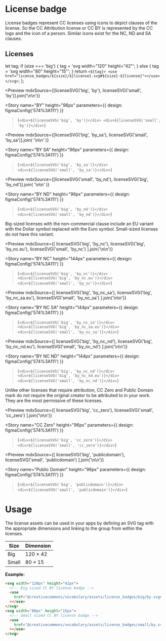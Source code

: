 
<Meta title="Assets/License badges" />

# License badge

License badges represent CC licenses using icons to depict clauses of the license. So the CC Attribution license or
CC BY is represented by the CC logo and the icon of a person. Similar icons exist for the NC, ND and SA clauses.

## Licenses

  let tag;
  if (size === 'big') {
    tag = 'svg width="120" height="42"';
  } else {
    tag = 'svg width="80" height="15"';
  }
  return `<${tag}>
<use href="license_badges/${size}/${license}.svg#${size}-${license}"></use>
</svg>`;
};

<Preview
  mdxSource={[licenseSVG('big', 'by'), licenseSVG('small', 'by')].join('\n\n')}
>
  <Story
    name="BY"
    height="96px"
    parameters={{
      design: figmaConfig('574%3A111')
    }}
  >{`
    <div>${licenseSVG('big', 'by')}</div>
    <div>${licenseSVG('small', 'by')}</div>
  `}</Story>
</Preview>

<Preview
  mdxSource={[licenseSVG('big', 'by_sa'), licenseSVG('small', 'by_sa')].join(
    '\n\n'
  )}
>
  <Story
    name="BY SA"
    height="96px"
    parameters={{
      design: figmaConfig('574%3A111')
    }}
  >{`
    <div>${licenseSVG('big', 'by_sa')}</div>
    <div>${licenseSVG('small', 'by_sa')}</div>
  `}</Story>
</Preview>

<Preview
  mdxSource={[licenseSVG('small', 'by_nd'), licenseSVG('big', 'by_nd')].join(
    '\n\n'
  )}
>
  <Story
    name="BY ND"
    height="96px"
    parameters={{
      design: figmaConfig('574%3A111')
    }}
  >{`
    <div>${licenseSVG('big', 'by_nd')}</div>
    <div>${licenseSVG('small', 'by_nd')}</div>
  `}</Story>
</Preview>

Big-sized licenses with the non-commercial clause include an EU variant with the Dollar symbol replaced with the Euro
symbol. Small-sized licenses do not have this variant.

<Preview
  mdxSource={[
    licenseSVG('big', 'by_nc'),
    licenseSVG('big', 'by_nc.eu'),
    licenseSVG('small', 'by_nc')
  ].join('\n\n')}
>
  <Story
    name="BY NC"
    height="144px"
    parameters={{
      design: figmaConfig('574%3A111')
    }}
  >{`
    <div>${licenseSVG('big', 'by_nc')}</div>
    <div>${licenseSVG('big', 'by_nc.eu')}</div>
    <div>${licenseSVG('small', 'by_nc')}</div>
  `}</Story>
</Preview>

<Preview
  mdxSource={[
    licenseSVG('big', 'by_nc_sa'),
    licenseSVG('big', 'by_nc_sa.eu'),
    licenseSVG('small', 'by_nc_sa')
  ].join('\n\n')}
>
  <Story
    name="BY NC SA"
    height="144px"
    parameters={{
      design: figmaConfig('574%3A111')
    }}
  >{`
    <div>${licenseSVG('big', 'by_nc_sa')}</div>
    <div>${licenseSVG('big', 'by_nc_sa.eu')}</div>
    <div>${licenseSVG('small', 'by_nc_sa')}</div>
  `}</Story>
</Preview>

<Preview
  mdxSource={[
    licenseSVG('big', 'by_nc_nd'),
    licenseSVG('big', 'by_nc_nd.eu'),
    licenseSVG('small', 'by_nc_nd')
  ].join('\n\n')}
>
  <Story
    name="BY NC ND"
    height="144px"
    parameters={{
      design: figmaConfig('574%3A111')
    }}
  >{`
    <div>${licenseSVG('big', 'by_nc_nd')}</div>
    <div>${licenseSVG('big', 'by_nc_nd.eu')}</div>
    <div>${licenseSVG('small', 'by_nc_nd')}</div>
  `}</Story>
</Preview>

Unlike other licenses that require attribution, CC Zero and Public Domain mark do not require the original creator to be
attributed to in your work. They are the most permissive of these licenses.

<Preview
  mdxSource={[
    licenseSVG('big', 'cc_zero'),
    licenseSVG('small', 'cc_zero')
  ].join('\n\n')}
>
  <Story
    name="CC Zero"
    height="96px"
    parameters={{
      design: figmaConfig('574%3A111')
    }}
  >{`
    <div>${licenseSVG('big', 'cc_zero')}</div>
    <div>${licenseSVG('small', 'cc_zero')}</div>
  `}</Story>
</Preview>

<Preview
  mdxSource={[
    licenseSVG('big', 'publicdomain'),
    licenseSVG('small', 'publicdomain')
  ].join('\n\n')}
>
  <Story
    name="Public Domain"
    height="96px"
    parameters={{
      design: figmaConfig('574%3A111')
    }}
  >{`
    <div>${licenseSVG('big', 'publicdomain')}</div>
    <div>${licenseSVG('small', 'publicdomain')}</div>
  `}</Story>
</Preview>

# Usage

The license assets can be used in your apps by defining an SVG tag with the appropriate dimensions and linking to the
group from within the licenses.

| Size  | Dimension      |
| ----- | -------------- |
| Big   | 120 &times; 42 |
| Small | 80 &times; 15  |

**Example:**

```html
<svg width="120px" height="42px">
  <!-- Big sized CC BY license badge -->
  <use
    href="@creativecommons/vocabulary/assets/license_badges/big/by.svg#layer1"
  ></use>
</svg>
<svg width="80px" height="15px">
  <!-- Small sized CC BY license badge -->
  <use
    href="@creativecommons/vocabulary/assets/license_badges/small/by.svg#layer1"
  ></use>
</svg>
```
